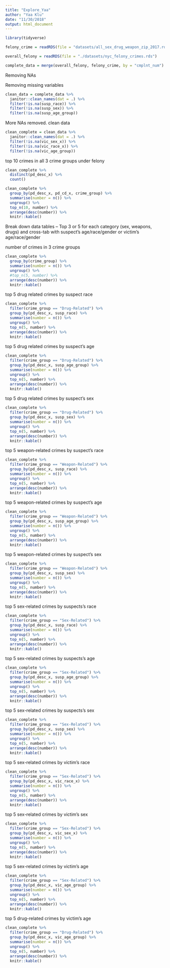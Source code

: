 ```yaml
---
title: "Explore_Yaa"
author: "Yaa Klu"
date: "11/30/2018"
output: html_document
---
```


```r
library(tidyverse)
```


```r
felony_crime = readRDS(file = "datasets/all_sex_drug_weapon_zip_2017.rds")

overall_felony = readRDS(file = "./datasets/nyc_felony_crimes.rds")

complete_data = merge(overall_felony, felony_crime, by = "cmplnt_num")
```


Removing NAs

Removing missing variables
```r
clean_data = complete_data %>% 
  janitor::clean_names(dat = .) %>% 
  filter(!is.na(susp_race)) %>%
  filter(!is.na(susp_sex)) %>%
  filter(!is.na(susp_age_group))
```



More NAs removed. clean data

```r
clean_complete = clean_data %>%
  janitor::clean_names(dat = .) %>%
  filter(!is.na(vic_sex_x)) %>%
  filter(!is.na(vic_race_x)) %>%
  filter(!is.na(vic_age_group))
```


top 10 crimes in all 3 crime groups under felony 

```r
clean_complete %>%
  distinct(pd_desc_x) %>%
  count()

clean_complete %>%
  group_by(pd_desc_x, pd_cd_x, crime_group) %>%
  summarise(number = n()) %>%
  ungroup() %>%
  top_n(10, number) %>%
  arrange(desc(number)) %>%
  knitr::kable() 
```


Break down data tables – Top 3 or 5 for each category (sex, weapons, drugs) and cross-tab with suspect’s age/race/gender or victim’s age/race/gender
 
 
number of crimes in 3 crime groups

```r
clean_complete %>%
  group_by(crime_group) %>%
  summarise(number = n()) %>%
  ungroup() %>%
  #top_n(5, number) %>%
  arrange(desc(number)) %>%
  knitr::kable()
```


 top 5 drug related crimes by suspect race
```r
clean_complete %>%
  filter(crime_group == "Drug-Related") %>%
  group_by(pd_desc_x, susp_race) %>%
  summarise(number = n()) %>%
  ungroup() %>%
  top_n(5, number) %>%
  arrange(desc(number)) %>%
  knitr::kable() 
```


top 5 drug related crimes by suspect's age
```r
clean_complete %>%
  filter(crime_group == "Drug-Related") %>%
  group_by(pd_desc_x, susp_age_group) %>%
  summarise(number = n()) %>%
  ungroup() %>%
  top_n(5, number) %>%
  arrange(desc(number)) %>%
  knitr::kable() 
```



top 5 drug related crimes by suspect's sex
```r
clean_complete %>%
  filter(crime_group == "Drug-Related") %>%
  group_by(pd_desc_x, susp_sex) %>%
  summarise(number = n()) %>%
  ungroup() %>%
  top_n(5, number) %>%
  arrange(desc(number)) %>%
  knitr::kable() 
```


top 5 weapon-related crimes by suspect's race

```r
clean_complete %>%
  filter(crime_group == "Weapon-Related") %>%
  group_by(pd_desc_x, susp_race) %>%
  summarise(number = n()) %>%
  ungroup() %>%
  top_n(5, number) %>%
  arrange(desc(number)) %>%
  knitr::kable() 
```


top 5 weapon-related crimes by suspect's age

```r
clean_complete %>%
  filter(crime_group == "Weapon-Related") %>%
  group_by(pd_desc_x, susp_age_group) %>%
  summarise(number = n()) %>%
  ungroup() %>%
  top_n(5, number) %>%
  arrange(desc(number)) %>%
  knitr::kable() 
```


top 5 weapon-related crimes by suspect's sex

```r
clean_complete %>%
  filter(crime_group == "Weapon-Related") %>%
  group_by(pd_desc_x, susp_sex) %>%
  summarise(number = n()) %>%
  ungroup() %>%
  top_n(5, number) %>%
  arrange(desc(number)) %>%
  knitr::kable() 
```


top 5 sex-related crimes by suspects's race

```r
clean_complete %>%
  filter(crime_group == "Sex-Related") %>%
  group_by(pd_desc_x, susp_race) %>%
  summarise(number = n()) %>%
  ungroup() %>%
  top_n(5, number) %>%
  arrange(desc(number)) %>%
  knitr::kable() 
```


top 5 sex-related crimes by suspects's age

```r
clean_complete %>%
  filter(crime_group == "Sex-Related") %>%
  group_by(pd_desc_x, susp_age_group) %>%
  summarise(number = n()) %>%
  ungroup() %>%
  top_n(5, number) %>%
  arrange(desc(number)) %>%
  knitr::kable() 
```



top 5 sex-related crimes by suspects's sex

```r
clean_complete %>%
  filter(crime_group == "Sex-Related") %>%
  group_by(pd_desc_x, susp_sex) %>%
  summarise(number = n()) %>%
  ungroup() %>%
  top_n(5, number) %>%
  arrange(desc(number)) %>%
  knitr::kable() 
```


top 5 sex-related crimes by victim's race

```r
clean_complete %>%
  filter(crime_group == "Sex-Related") %>%
  group_by(pd_desc_x, vic_race_x) %>%
  summarise(number = n()) %>%
  ungroup() %>%
  top_n(5, number) %>%
  arrange(desc(number)) %>%
  knitr::kable() 
```



top 5 sex-related crimes by victim's sex

```r
clean_complete %>%
  filter(crime_group == "Sex-Related") %>%
  group_by(pd_desc_x, vic_sex_x) %>%
  summarise(number = n()) %>%
  ungroup() %>%
  top_n(5, number) %>%
  arrange(desc(number)) %>%
  knitr::kable() 
```


top 5 sex-related crimes by victim's age
```r
clean_complete %>%
  filter(crime_group == "Sex-Related") %>%
  group_by(pd_desc_x, vic_age_group) %>%
  summarise(number = n()) %>%
  ungroup() %>%
  top_n(5, number) %>%
  arrange(desc(number)) %>%
  knitr::kable() 
```



top 5 drug-related crimes by victim's age
```r
clean_complete %>%
  filter(crime_group == "Drug-Related") %>%
  group_by(pd_desc_x, vic_age_group) %>%
  summarise(number = n()) %>%
  ungroup() %>%
  top_n(5, number) %>%
  arrange(desc(number)) %>%
  knitr::kable() 
```







